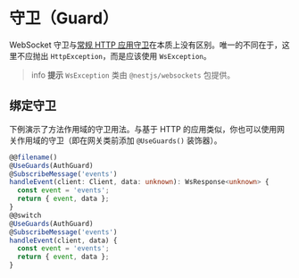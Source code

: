 # 守卫（Guard）

WebSocket 守卫与[常规 HTTP 应用守卫](/guards)在本质上没有区别。唯一的不同在于，这里不应抛出 `HttpException`，而是应该使用 `WsException`。

> info **提示** `WsException` 类由 `@nestjs/websockets` 包提供。

## 绑定守卫

下例演示了方法作用域的守卫用法。与基于 HTTP 的应用类似，你也可以使用网关作用域的守卫（即在网关类前添加 `@UseGuards()` 装饰器）。

```ts
@@filename()
@UseGuards(AuthGuard)
@SubscribeMessage('events')
handleEvent(client: Client, data: unknown): WsResponse<unknown> {
  const event = 'events';
  return { event, data };
}
@@switch
@UseGuards(AuthGuard)
@SubscribeMessage('events')
handleEvent(client, data) {
  const event = 'events';
  return { event, data };
}
```
